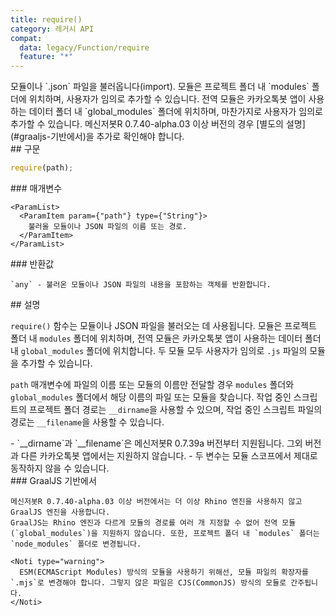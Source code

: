 ```yaml
---
title: require()
category: 레거시 API
compat:
  data: legacy/Function/require
  feature: "*"
---
```


<Section>
  모듈이나 `.json` 파일을 불러옵니다(import). 모듈은 프로젝트 폴더 내 `modules` 폴더에 위치하며, 사용자가 임의로 추가할 수 있습니다. 
  전역 모듈은 카카오톡봇 앱이 사용하는 데이터 폴더 내 `global_modules` 폴더에 위치하며, 마찬가지로 사용자가 임의로 추가할 수 있습니다.

  <Noti type="info">
    메신저봇R 0.7.40-alpha.03 이상 버전의 경우 [별도의 설명](#graaljs-기반에서)을 추가로 확인해야 합니다.
  </Noti>
</Section>
<Section>
  ## 구문

  ~~~js
  require(path);
  ~~~

  <Section>
    ### 매개변수

    <ParamList>
      <ParamItem param={"path"} type={"String"}>
        불러올 모듈이나 JSON 파일의 이름 또는 경로.
      </ParamItem>
    </ParamList>
  </Section>
  <Section>
    ### 반환값

    `any` - 불러온 모듈이나 JSON 파일의 내용을 포함하는 객체를 반환합니다.
  </Section>
</Section>
<Section>
  ## 설명

  `require()` 함수는 모듈이나 JSON 파일을 불러오는 데 사용됩니다. 모듈은 프로젝트 폴더 내 `modules` 폴더에 위치하며, 전역 모듈은 카카오톡봇 앱이 사용하는 데이터 폴더 내 `global_modules` 폴더에 위치합니다.
  두 모듈 모두 사용자가 임의로 `.js` 파일의 모듈을 추가할 수 있습니다.

  `path` 매개변수에 파일의 이름 또는 모듈의 이름만 전달할 경우 `modules` 폴더와 `global_modules` 폴더에서 해당 이름의 파일 또는 모듈을 찾습니다. 
  작업 중인 스크립트의 프로젝트 폴더 경로는 `__dirname`을 사용할 수 있으며, 작업 중인 스크립트 파일의 경로는 `__filename`을 사용할 수 있습니다.

  <Noti type="warning">
    - `__dirname`과 `__filename`은 메신저봇R 0.7.39a 버전부터 지원됩니다. 그외 버전과 다른 카카오톡봇 앱에서는 지원하지 않습니다.
    - 두 변수는 모듈 스코프에서 제대로 동작하지 않을 수 있습니다.
  </Noti>

  <Section>
    ### GraalJS 기반에서

    메신저봇R 0.7.40-alpha.03 이상 버전에서는 더 이상 Rhino 엔진을 사용하지 않고 GraalJS 엔진을 사용합니다. 
    GraalJS는 Rhino 엔진과 다르게 모듈의 경로를 여러 개 지정할 수 없어 전역 모듈(`global_modules`)을 지원하지 않습니다. 또한, 프로젝트 폴더 내 `modules` 폴더는 `node_modules` 폴더로 변경됩니다.

    <Noti type="warning">
      ESM(ECMAScript Modules) 방식의 모듈을 사용하기 위해선, 모듈 파일의 확장자를 `.mjs`로 변경해야 합니다. 그렇지 않은 파일은 CJS(CommonJS) 방식의 모듈로 간주됩니다.
    </Noti>
  </Section>
</Section>